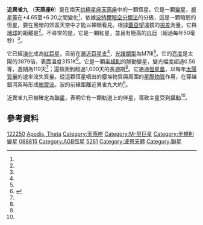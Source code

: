 {{Starbox begin
 | name = 近異雀九（天燕座θ）
}}
{{Starbox image
 | image=
{{Location mark
|image=Apus constellation map.svg|alt=|float=center|width=240
|label=|position=right
|mark=Red circle.svg|mark_width=10|mark_link=θ Apodis
|x=728|y=592
}}
|caption=近異雀九的位置（紅圈）
}}
{{Starbox observe
 | epoch       = J2000
 | ra          = {{RA|14|05|19.87784}}<ref name=aaa474_2_653/>
 | dec         = {{DEC|–76|47|48.3204}}<ref name=aaa474_2_653/>
 | appmag_v    = 4.65 - 6.20<ref name=vsx>{{cite web|url=https://www.aavso.org/vsx/index.php?view=detail.top&oid=844|title=VSX|accessdate=2018-10-29|archive-date=2020-08-11|archive-url=https://web.archive.org/web/20200811135522/https://www.aavso.org/vsx/index.php?view=detail.top&oid=844|dead-url=no}}</ref>
 | constell    = [[天燕座|天燕座]]
}}
{{Starbox character
 | class       = M7 III<ref name=mnras355_2_601/>
 | b-v         = +1.48<ref name=aaass44_273/>
 | u-b         = +1.07<ref name=aaass44_273/>
 | variable    = [[半規則變星|SRb]]<ref name=mnras355_2_601/> [[變星#脈動變星|脈動變星]]
}}
{{Starbox astrometry
 | radial_v    = +9.0<ref name=mnras158_23/>
 | prop_mo_ra  = –83.823 ± 1.302<ref name=dr2/>
 | prop_mo_dec = –34.694 ± 1.400<ref name=dr2/>
 | parallax    =  9.2261 
 | p_error     = 0.6873
 | parallax_footnote =  <ref name=dr2>{{cite DR2|5786929090848333568}}</ref>
 | absmag_v    = 0.7<ref name=mnras355_2_601/>
}}
{{Starbox detail
 | mass        = 
 | radius      = 
 | luminosity  = 3,879<ref name=mcdonald/>
 | temperature = 3,151<ref name=mcdonald/>
 | metal_fe    = 
 | gravity     = 
 | rotational_velocity = 
 | age_gyr     = 
}}
{{Starbox catalog
 | names = [[波恩星表|CD]]–76 615、[[FK5|FK5]] 1363、[[HD星表|HD]] 122250, [[HIP星表|HIP]] 68815、[[亮星星表|HR]] 5261、[[SAO星表|SAO]] 257112<ref name=simbad/>
}}
{{Starbox reference
|Simbad=tet+Aps
}}
{{Starbox end}}
'''近異雀九''' （'''天燕座θ'''）是在南天[[拱極星座|拱極星座]][[天燕座|天燕座]]中的一顆恆星。它是一顆[[變星|變星]]，[[視星等|視星等]]在+4.65至+6.20之間變化<ref name=mnras355_2_601/>，依據[[波特爾暗空分類法|波特爾暗空分類法]]的分級，這是一顆暗弱的恆星，要在黑暗的郊區天空中才能以裸眼看見。根據[[蓋亞任務|蓋亞]]望遠鏡的[[視差|視差]]測量，它與[[地球|地球]]的距離是{{Convert|350|ly|pc|abbr=off|lk=on}}<ref name=dr2/>。不尋常的是，它是一顆紅星，並且有極高的[[自行|自行]]（超過每年50毫秒）<ref name=" Jiménez-Esteban"/>。

它已經[[恆星演化|演化]]成為[[紅巨星|紅巨星]]，目前在[[漸近巨星支|漸近巨星支]]<ref name=aaa537_A35/>，[[恆星光譜|光譜類型]]為M7III<ref name=mnras355_2_601/>。它的[[亮度|亮度]]是太陽的3879倍，表面溫度3151K<ref name=Mcdonald>{{cite journal|author=McDonald, I.|author2=Zijlstra, A. A.|author3=Boyer, M. L.|date=2012|title=Fundamental Parameters and Infrared Excesses of Hipparcos Stars|journal=Monthly Notices of the Royal Astronomical Society|volume=427|issue=1|pages=343–57|bibcode=2012MNRAS.427..343M|arxiv = 1208.2037 |doi = 10.1111/j.1365-2966.2012.21873.x }}</ref>。它是一顆[[半規則變星|半規則]]的脈動變星，變光幅度超過0.56等，週期為119天<ref name=mnras355_2_601/>；還檢測到超過1,000天的長週期<ref name=moon/>。它通過[[恆星風|恆星風]]，以每年{{nowrap|1.1 × 10<sup>−7</sup>}}[[太陽質量|太陽質量]]的速率流失質量。從這顆恆星噴出的塵埃物質與周圍的[[星際物質|星際物質]]作用，在穿越銀河系時形成[[艏震波|艏震波]]。波的前緣距離近異雀九大約{{Convert|0.134|ly|pc|abbr=on|sigfig=2}}<ref name=aaa537_A35/>。

近異雀九已被確定為[[聯星|聯星]]，表明它有一顆軌道上的伴星，導致主星受到[[攝動|攝動]]<ref name=mnras389_2_869/>。

== 參考資料 ==
{{reflist|30em|refs=

<ref name=mcdonald>{{cite journal|bibcode=2012MNRAS.427..343M|title=Fundamental parameters and infrared excesses of Hipparcos stars|journal=Monthly Notices of the Royal Astronomical Society|volume=427|issue=1|pages=343|last1=McDonald|first1=I.|last2=Zijlstra|first2=A. A.|last3=Boyer|first3=M. L.|year=2012|arxiv=1208.2037|doi=10.1111/j.1365-2966.2012.21873.x}}</ref>

<ref name=" Jiménez-Esteban">{{cite journal|author1=Jiménez-Esteban, F. M. |author2=Caballero, J. A. |author3=Dorda, R. |author4=Miles-Páez, P. A. |author5=Solano, E. |date=2012|title=Identification of red high proper-motion objects in Tycho-2 and 2MASS catalogues using Virtual Observatory tools|journal=Astronomy & Astrophysics|volume=539|pages=12|doi=10.1051/0004-6361/201118375 |bibcode=2012A&A...539A..86J|arxiv = 1201.5315 }}</ref>

<ref name=aaa474_2_653>{{citation | first=F. | last=van Leeuwen |date=November 2007 | title=Validation of the new Hipparcos reduction | journal=Astronomy and Astrophysics | volume=474 | issue=2 | pages=653–664 | bibcode=2007A&A...474..653V | doi=10.1051/0004-6361:20078357 | postscript=. |arxiv = 0708.1752 }}</ref>

<ref name=mnras355_2_601>{{citation | last1=Yeşilyaprak | first1=C. | last2=Aslan | first2=Z. | title=Period-luminosity relation for M-type semiregular variables from Hipparcos parallaxes | journal=[[Monthly_Notices_of_the_Royal_Astronomical_Society|Monthly Notices of the Royal Astronomical Society]] | volume=355 | issue=2 | pages=601–607 |date=December 2004 | doi=10.1111/j.1365-2966.2004.08344.x | bibcode=2004MNRAS.355..601Y | postscript=.  | doi-access=free }}</ref>

<ref name=mnras158_23>{{citation | last1=Feast | first1=M. W. | last2=Woolley | first2=R. | last3=Yilmaz | first3=N. | title=The kinematics of semi-regular red variables in the solar neighbourhood | journal=Monthly Notices of the Royal Astronomical Society | volume=158 | pages=23–46 | date=1972 | bibcode=1972MNRAS.158...23F | postscript=. | doi = 10.1093/mnras/158.1.23 | doi-access=free }}</ref>

<ref name=aaass44_273>{{citation | last1=Wisse | first1=P. N. J. | title=Three colour observations of southern red variable giant stars | journal=Astronomy and Astrophysics Supplement Series | volume=44 |date=May 1981 | pages=273–303 | bibcode=1981A&AS...44..273W | postscript=.  }}</ref>

<ref name=simbad>{{citation | title=tet Aps -- Semi-regular pulsating Star | work=SIMBAD | publisher=Centre de Données astronomiques de Strasbourg | url=http://simbad.u-strasbg.fr/simbad/sim-id?Ident=HD+122250 | accessdate=2012-07-08 | postscript=. | archive-date=2016-03-04 | archive-url=https://web.archive.org/web/20160304061420/http://simbad.u-strasbg.fr/simbad/sim-id?Ident=HD+122250 | dead-url=no }}</ref>

<ref name=aaa537_A35>{{citation | display-authors=1 | last1=Cox | first1=N. L. J. | last2=Kerschbaum | first2=F. | last3=van Marle | first3=A.-J. | last4=Decin | first4=L. | last5=Ladjal | first5=D. | last6=Mayer | first6=A. | last7=Groenewegen | first7=M. A. T. | last8=van Eck | first8=S. | last9=Royer | first9=P. | last10=Ottensamer | first10=R. | last11=Ueta | first11=T. | last12=Jorissen | first12=A. | last13=Mecina | first13=M. | last14=Meliani | first14=Z. | last15=Luntzer | first15=A. | last16=Blommaert | first16=J. A. D. L. | last17=Posch | first17=Th. | last18=Vandenbussche, B. | last19=Waelkens, C. | title=A far-infrared survey of bow shocks and detached shells around AGB stars and red supergiants | journal=Astronomy & Astrophysics | volume=537 | page=A35 |date=January 2012 | doi=10.1051/0004-6361/201117910 | bibcode=2012A&A...537A..35C | postscript=. |arxiv = 1110.5486 }} See table 1, IRAS 14003-7633.</ref>

<ref name=mnras389_2_869>{{cite journal | last1=Eggleton | first1=P. P. | last2=Tokovinin | first2=A. A. | title=A catalogue of multiplicity among bright stellar systems | journal=Monthly Notices of the Royal Astronomical Society | volume=389 | issue=2 | pages=869–879 |date=September 2008 | doi=10.1111/j.1365-2966.2008.13596.x | bibcode=2008MNRAS.389..869E |arxiv = 0806.2878 }}</ref>

<ref name=moon>{{cite journal|bibcode=2008JAVSO..36...77M|title=Combining Visual and Photoelectric Observations of Semiregular Red Variables|journal=Journal of the American Association of Variable Star Observers|volume=36|issue=1|pages=77|last1=Moon|first1=T. T.|year=2008}}</ref>

}}

{{天燕座}}

[[Category:HD和HDE天體|122250]]
[[Category:拜耳天體|Apodis, Theta]]
[[Category:天燕座|Category:天燕座]]
[[Category:M-型巨星|Category:M-型巨星]]
[[Category:半規則變星|Category:半規則變星]]
[[Category:HIP天體|068815]]
[[Category:AGB恆星|Category:AGB恆星]]
[[Category:HR天體|5261]]
[[Category:波恩天體|Category:波恩天體]]
[[Category:聯星|Category:聯星]]